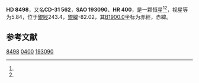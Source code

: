 {{Starbox begin
| name = HD 8498
}}
{{Starbox observe
| epoch = [[J2000.0|J2000.0]]
| constell = {{星座名待查}}<ref name=SIMBAD>{{cite web
 | url=http://simbad.u-strasbg.fr/simbad/sim-id?Ident=HR+400
 | title =Pulsating variable Star
 | publisher=Centre de Données astronomiques de Strasbourg
 | work=SIMBAD
 | accessdate=2012-07-13}}</ref><ref name=DATA>{{cite web
 | url=http://vizier.u-strasbg.fr/viz-bin/VizieR-5?-out.add=.&-source=5050&-corr=PK=HR&-out.max=9999&HR=400
 | title=VizieR Detailed Page
 | accessdate=2012-07-13
 | archive-date=2019-02-16
 | archive-url=https://web.archive.org/web/20190216121511/http://vizier.u-strasbg.fr/viz-bin/VizieR-5?-out.add=.&-source=5050&-corr=PK=HR&-out.max=9999&HR=400
 | dead-url=no
 }}</ref>
| 星官 = 
| ra = {{RA|1|23|31}}<ref name=SIMBAD /><ref name=DATA />
| dec = {{DEC|-30|56|44}}<ref name=SIMBAD /><ref name=DATA />
| appmag_v = 5.84<ref name=SIMBAD /><ref name=DATA />
}}
{{Starbox character
| class = K5III<ref name=SIMBAD /><ref name=DATA />
| b-v = 1.61<ref name=SIMBAD /><ref name=DATA />
| u-b = 2.05<ref name=SIMBAD /><ref name=DATA />
| r-i = 0.8E<ref name=SIMBAD /><ref name=DATA />
| variable = 
}}
{{Starbox astrometry
| radial_v = 2.05
| prop_mo_ra = -16
| parallax = 
| p_error = 
}}
{{Starbox catalog
| names =CD-31 562，[[SAO星表|SAO]] 193090，[[HD星表|HD]] 8498，[[HR星表|HR]] 400}}
{{Starbox reference |Simbad=HR+400}}
{{Starbox end}}

'''HD 8498'''，又名'''CD-31 562'''，'''SAO 193090'''、'''HR 400'''，是一颗恒星<ref name=SIMBAD /><ref name=DATA />，视星等为5.84，位于[[銀道座標系|銀經]]243.4，[[銀道座標系|銀緯]]-82.02，其[[B1900.0|B1900.0]]坐标为赤經{{RA|1|18|51.7}}，赤緯{{DEC|-31|-82.02|0}}。

== 参考文献 ==
{{reflist}}

{{star-stub}}

[[Category:HD和HDE天體|8498]]
[[Category:HR天體|0400]]
[[Category:SAO天體|193090]]